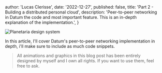 
  author: 'Lucas Clerisse',
  date: '2022-12-27',
  published: false,
  title: 'Part 2 - Building a distributed personal cloud',
description: 'Peer-to-peer networking in Datum the code and most important feature. This is an in-depth explanation of the implementation.',
}


<Image src={banner} alt="Planetaria design system" width={1000} height={500} />

In this article, I'll cover Datum's peer-to-peer networking implementation in depth, i'll make sure to include as much code snippets. 

> All animations and graphics in this blog post has been entirely designed by myself and I own all rights. If you want to use them, feel free to ask.

